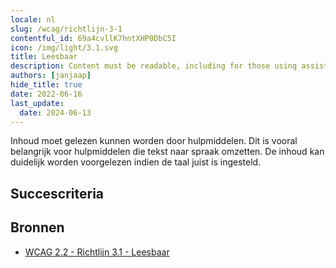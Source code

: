 ```yaml
---
locale: nl
slug: /wcag/richtlijn-3-1
contentful_id: 69a4cvllK7hntXHP0DbC5I
icon: /img/light/3.1.svg
title: Leesbaar
description: Content must be readable, including for those using assistive technologies.
authors: [janjaap]
hide_title: true
date: 2022-06-16
last_update:
  date: 2024-06-13
---
```


<Hero
  title="Leesbaar"
  image="/img/light/3.1.svg"
  alt="WCAG 3.1 icon"
  prefix="Richtlijn 3.1"
/>

Inhoud moet gelezen kunnen worden door hulpmiddelen. Dit is vooral belangrijk voor hulpmiddelen die tekst naar spraak omzetten. De inhoud kan duidelijk worden voorgelezen indien de taal juist is ingesteld.

## Succescriteria

<LinkList title="Succescriteria" isHighlighted={true}>
  <LinkListItem
    url="/nl/richtlijnen/wcag/succescriterium-3-1-1"
    title="Succescriterium 3.1.1 - Taal van de pagina"
    label="Taal van de pagina"
    description="Ensure the language is set for all content."
    image="/img/light/3.1.1.svg"
    alt="WCAG 3.1.1 icon"
  />
  <LinkListItem
    url="/nl/richtlijnen/wcag/succescriterium-3-1-2"
    title="Succescriterium 3.1.2 - Taal van onderdelen"
    label="Taal van onderdelen"
    description="Ensure assistive technologies can switch between languages when content is written in multiple languages."
    image="/img/light/3.1.2.svg"
    alt="WCAG 3.1.2 icon"
  />
  <LinkListItem
    url="/nl/richtlijnen/wcag/succescriterium-3-1-3"
    title="Succescriterium 3.1.3 - Ongebruikelijke woorden"
    label="Ongebruikelijke woorden"
    description="A mechanism must be available for identifying specific definitions of words or phrases used in an unusual or restricted way, including idioms and jargon."
    image="/img/light/3.1.3.svg"
    alt="WCAG 3.1.3 icon"
  />
  <LinkListItem
    url="/nl/richtlijnen/wcag/succescriterium-3-1-4"
    title="Succescriterium 3.1.4 - Afkortingen"
    label="Afkortingen"
    description="A mechanism for identifying the expanded form or meaning of abbreviations must be available."
    image="/img/light/3.1.4.svg"
    alt="WCAG 3.1.4 - Image"
  />
  <LinkListItem
    url="/nl/richtlijnen/wcag/succescriterium-3-1-5"
    title="Succescriterium 3.1.5 - Leesniveau"
    label="Leesniveau"
    description="Make sure a version that does not require reading ability more advanced than the lower secondary education level, is available."
    image="/img/light/3.1.5.svg"
    alt="WCAG 3.1.5 icon"
  />
  <LinkListItem
    url="/nl/richtlijnen/wcag/succescriterium-3-1-6"
    title="Succescriterium 3.1.6 - Uitspraak"
    label="Uitspraak"
    description="A mechanism is available for identifying specific pronunciation of words where meaning of the  words, in context, is ambiguous without knowing the pronunciation."
    image="/img/light/3.1.6.svg"
    alt="WCAG 3.1.6 icon"
  />
</LinkList>

## Bronnen

- [WCAG 2.2 - Richtlijn 3.1 - Leesbaar](https://www.w3.org/Translations/WCAG22-nl/#leesbaar)
